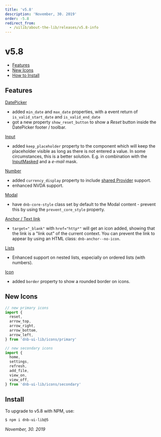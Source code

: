```yaml
---
title: 'v5.8'
description: 'November, 30. 2019'
order: -5.8
redirect_from:
  - /uilib/about-the-lib/releases/v5.8-info
---
```


# v5.8

- [Features](#features)
- [New Icons](#new-icons)
- [How to Install](#install)

## Features

[DatePicker](/uilib/components/date-picker)

- added `min_date` and `max_date` properties, with a event return of `is_valid_start_date` and `is_valid_end_date`
- got a new property `show_reset_button` to show a _Reset_ button inside the DatePicker footer / toolbar.

[Input](/uilib/components/input)

- added `keep_placeholder` property to the component which will keep the placeholder visible as long as there is not entered a value. In some circumstances, this is a better solution. E.g. in combination with the [InputMasked](/uilib/components/input-masked) and a _e-mail_ mask.

[Number](/uilib/components/number)

- added `currency_display` property to include [shared Provider](/uilib/components/number-format/provider) support.
- enhanced NVDA support.

[Modal](/uilib/components/modal)

- have `dnb-core-style` class set by default to the Modal content - prevent this by using the `prevent_core_style` property.

[Anchor / Text link](/uilib/components/anchor)

- `target="_blank"` with `href="http*"` will get an icon added, showing that the link is a "link out" of the current context. You can prevent the link to appear by using an HTML class: `dnb-anchor--no-icon`.

[Lists](/uilib/elements/lists)

- Enhanced support on nested lists, especially on ordered lists (with numbers).

[Icon](/uilib/components/icon)

- added `border` property to show a rounded border on icons.

## New Icons

```js
// new primary icons
import {
  reset,
  arrow_top,
  arrow_right,
  arrow_bottom,
  arrow_left,
} from 'dnb-ui-lib/icons/primary'

// new secondary icons
import {
  home,
  settings,
  refresh,
  add_file,
  view_on,
  view_off,
} from 'dnb-ui-lib/icons/secondary'
```

## Install

To upgrade to v5.8 with NPM, use:

```bash
$ npm i dnb-ui-lib@5
```

_November, 30. 2019_

